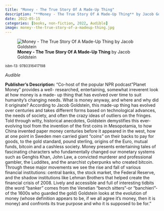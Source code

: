 ```yaml
---
title: "Money - The True Story Of A Made-Up Thing"
description: "**Money - The True Story Of A Made-Up Thing** by Jacob Goldstein"
date: 2022-05-15
categories: [books, non-fiction, 2022, Audible]
image: money--the-true-story-of-a-madeup-thing.jpg
---
```

![**Money - The True Story Of A Made-Up Thing** by Jacob Goldstein](money--the-true-story-of-a-madeup-thing.jpg){fig-align="left"}

<sup>isbn-13: 9780316417198</sup>

*Audible*

**Publisher's Description:**
"Co-host of the popular NPR podcast "Planet Money" provides a well-
researched, entertaining, somewhat irreverent look at how money is a made-
up thing that has evolved over time to suit humanity's changing needs. What
is money anyway, and where and why did it originate? According to Jacob
Goldstein, this made-up thing has evolved over centuries and takes
different forms based on technological advances, the needs of society, and
often the crazy ideas of outliers on the fringes. Told through witty,
historical anecdotes, Goldstein demystifies this ever-evolving tool from
the invention of the first coins in Mesopotamia, to how China invented
paper money centuries before it appeared in the west, how at one point in
Sweden men carried giant "coins" on their backs to pay for goods, to the
gold standard, pound sterling, origins of the Euro, mutual funds, bitcoin
and a cashless society. Money presents entertaining tales of fascinating
characters who fundamentally changed our monetary systems such as Genghis
Khan, John Law, a convicted murderer and professional gambler, the
Luddites, and the anarchist cyberpunks who created bitcoin. Through these
major movements we see the rise and fall of various financial institutions:
central banks, the stock market, the Federal Reserve, and the shadow
institutions like Lehman Brothers that helped create the financial crisis
of 2008. Lively and accessible and full of interesting tidbits (the word
"banker" comes from the Venetian "bench sitters"-or "banchieri"-of the
1600s who guarded the gold) Goldstein looks at the evolution of money
(whose definition appears to be, if we all agree it's money, then it is
money) and confronts its true purpose and who it is supposed to be for."